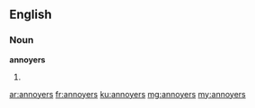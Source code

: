 ==English==

===Noun===
'''annoyers'''

# {{plural of|annoyer}}

[[ar:annoyers]]
[[fr:annoyers]]
[[ku:annoyers]]
[[mg:annoyers]]
[[my:annoyers]]